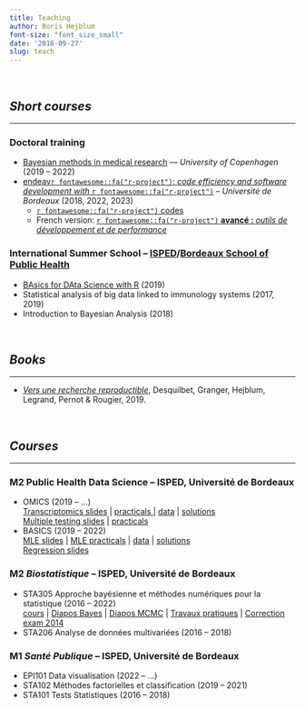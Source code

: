 ```yaml
---
title: Teaching
author: Boris Hejblum
font-size: "font_size_small"
date: '2016-09-27'
slug: teach
---
```



</br>

## *Short courses*

***

### Doctoral training

 * [Bayesian methods in medical research](https://bayesbiomed.borishejblum.science) --- *University of Copenhagen* (2019 -- 2022)
 * [endeav`r fontawesome::fa("r-project")`: *code efficiency and software development with* `r fontawesome::fa("r-project")`](https://endaevr.borishejblum.science) -- *Université de Bordeaux* (2018, 2022, 2023)  
    + [`r fontawesome::fa("r-project")` codes](https://github.com/borishejblum/mypkgr/archive/refs/tags/v2022.tar.gz)
    + French version: [`r fontawesome::fa("r-project")` **avancé :** *outils de développement et de performance*](https://r-dev-perf.borishejblum.science)

### International Summer School -- [ISPED](http://www.isped.u-bordeaux.fr/Formation/Ecoled%C3%A9t%C3%A9.aspx)/[Bordeaux School of Public Health](http://bss-publichealth.u-bordeaux.fr/en/Program/Course-n-1-Statistical-analysis-of-big-data-linked-to-immunology-systems/r742.html)
  
  * [BAsics for DAta Science with R](/badas) (2019)
  * Statistical analysis of big data linked to immunology systems (2017, 2019)
  * Introduction to Bayesian Analysis (2018)


</br>

## *Books*

***

  * [*Vers une recherche reproductible*](https://rr-france.github.io/bookrr/), Desquilbet, Granger, Hejblum, Legrand, Pernot & Rougier, 2019.
  


</br>

## *Courses*

***

### M2 Public Health Data Science -- ISPED, Université de Bordeaux
  
  * OMICS (2019 -- ...)  
   [Transcriptomics slides](/files/transcriptomics-eur/TranscriptomicsData.pdf) | <a href="/html/m2phds-omics/transcriptomics_M2PHDS_OMICS_practicals.html" target="_blank"> practicals </a> | [data](/files/transcriptomics-eur/SinghaniaTB_data.Rdata) | <a href="/html/m2phds-omics/transcriptomics_M2PHDS_OMICS_practicals_solutions.html" target="_blank">solutions </a>  
   [Multiple testing slides](/files/transcriptomics-eur/MultiTests_Slides.pdf) | <a href="/html/m2phds-omics/multitests_M2PHDS_OMICS_practicals.html" target="_blank"> practicals </a>
  * BASICS (2019 -- 2022)  
  <a href="/html/m2phds-basics/biostatistics_basics_MLEslides.html" target="_blank">MLE slides</a> | <a href="/html/m2phds-basics/biostatistics_basics_MLEpracticals.html" target="_blank">MLE practicals</a> | [data](/files/birthweight_data.txt) | <a href="/html/m2phds-basics/biostatistics_basics_MLEpracticals_solutions.html" target="_blank">solutions</a>  
  <a href="/html/m2phds-basics/biostatistics_basics_REGslides.html" target="_blank">Regression slides</a> 
   

### M2 *Biostatistique* -- ISPED, Université de Bordeaux

  * STA305 Approche bayésienne et méthodes numériques pour la statistique (2016 -- 2022)  
  <a href="/files/STA305cours_etud.pdf" target="_blank">cours</a> | <a href="/files/STA305slides_Bayes.pdf" target="_blank">Diapos Bayes</a> | <a href="/files/STA305slides_MCMC.pdf" target="_blank">Diapos MCMC</a> | <a href="/html/STA305/STA305_TP_enonce.html" target="_blank">Travaux pratiques</a> <!-- - <a href="/html/STA305/STA305_TP_correction.html" target="_blank">correction</a> -->| <a href="/files/ExamBayes_20132014_ALL_COR.pdf" target="_blank">Correction exam 2014</a>
  * STA206 Analyse de données multivariées (2016 -- 2018)


### M1 *Santé Publique* -- ISPED, Université de Bordeaux

  * EPI101 Data visualisation (2022 -- ...)
  * STA102 Méthodes factorielles et classification (2019 -- 2021)
  * STA101 Tests Statistiques (2016 -- 2018)


